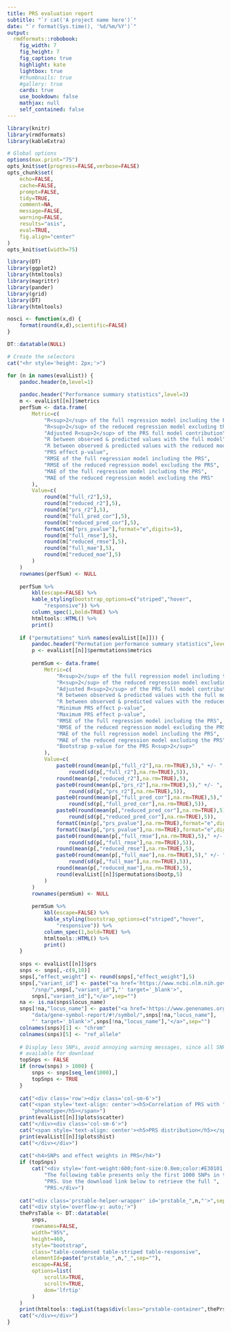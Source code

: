 ```yaml
---
title: PRS evaluation report
subtitle: "`r cat('A project name here')`"
date: "`r format(Sys.time(), '%d/%m/%Y')`"
output:
  rmdformats::robobook:
    fig_width: 7
    fig_height: 7
    fig_caption: true
    highlight: kate
    lightbox: true
    #thumbnails: true
    #gallery: true
    cards: true
    use_bookdown: false
    mathjax: null
    self_contained: false
---
```


<style>
body {
    text-align: justify;
}

.lightbold {
    font-weight: 500;
}

.figure-hint {
    margin: 24px 48px;
    text-align: justify;
    font-size: 0.9em;
}

.dataTables_paginate .paginate_button:hover {
    background-color: #333333 !important;
}
</style>

```r
library(knitr)
library(rmdformats)
library(kableExtra)

# Global options
options(max.print="75")
opts_knit$set(progress=FALSE,verbose=FALSE)
opts_chunk$set(
    echo=FALSE,
    cache=FALSE,
    prompt=FALSE,
    tidy=TRUE,
    comment=NA,
    message=FALSE,
    warning=FALSE,
    results="asis",
    eval=TRUE,
    fig.align="center"
)
opts_knit$set(width=75)
```

```r
library(DT)
library(ggplot2)
library(htmltools)
library(magrittr)
library(pander)
library(grid)
library(DT)
library(htmltools)

nosci <- function(x,d) {
    format(round(x,d),scientific=FALSE)
}
```

```r
DT::datatable(NULL)
```

```r
# Create the selectors
cat("<hr style='height: 2px;'>")

for (n in names(evalList)) {
    pandoc.header(n,level=1)
    
    pandoc.header("Performance summary statistics",level=3)
    m <- evalList[[n]]$metrics
    perfSum <- data.frame(
        Metric=c(
            "R<sup>2</sup> of the full regression model including the PRS",
            "R<sup>2</sup> of the reduced regression model excluding the PRS",
            "Adjusted R<sup>2</sup> of the PRS full model contribution",
            "R between observed & predicted values with the full model",
            "R between observed & predicted values with the reduced model",
            "PRS effect p-value",
            "RMSE of the full regression model including the PRS",
            "RMSE of the reduced regression model excluding the PRS",
            "MAE of the full regression model including the PRS",
            "MAE of the reduced regression model excluding the PRS"
        ),
        Value=c(
            round(m["full_r2"],5),
            round(m["reduced_r2"],5),
            round(m["prs_r2"],5),
            round(m["full_pred_cor"],5),
            round(m["reduced_pred_cor"],5),
            formatC(m["prs_pvalue"],format="e",digits=5),
            round(m["full_rmse"],5),
            round(m["reduced_rmse"],5),
            round(m["full_mae"],5),
            round(m["reduced_mae"],5)
        )
    )
    rownames(perfSum) <- NULL
    
    perfSum %>% 
        kbl(escape=FALSE) %>%
        kable_styling(bootstrap_options=c("striped","hover",
            "responsive")) %>%
        column_spec(1,bold=TRUE) %>% 
        htmltools::HTML() %>% 
        print()
    
    if ("permutations" %in% names(evalList[[n]])) {
        pandoc.header("Permutation performance summary statistics",level=3)
        p <- evalList[[n]]$permutations$metrics
        
        permSum <- data.frame(
            Metric=c(
                "R<sup>2</sup> of the full regression model including the PRS",
                "R<sup>2</sup> of the reduced regression model excluding the PRS",
                "Adjusted R<sup>2</sup> of the PRS full model contribution",
                "R between observed & predicted values with the full model",
                "R between observed & predicted values with the reduced model",
                "Minimum PRS effect p-value",
                "Maximum PRS effect p-value",
                "RMSE of the full regression model including the PRS",
                "RMSE of the reduced regression model excluding the PRS",
                "MAE of the full regression model including the PRS",
                "MAE of the reduced regression model excluding the PRS",
                "Bootstrap p-value for the PRS R<sup>2</sup>"
            ),
            Value=c(
                paste0(round(mean(p[,"full_r2"],na.rm=TRUE),5)," +/- ",
                    round(sd(p[,"full_r2"],na.rm=TRUE),5)),
                round(mean(p[,"reduced_r2"],na.rm=TRUE),5),
                paste0(round(mean(p[,"prs_r2"],na.rm=TRUE),5)," +/- ",
                    round(sd(p[,"prs_r2"],na.rm=TRUE),5)),
                paste0(round(mean(p[,"full_pred_cor"],na.rm=TRUE),5)," +/- ",
                    round(sd(p[,"full_pred_cor"],na.rm=TRUE),5)),
                paste0(round(mean(p[,"reduced_pred_cor"],na.rm=TRUE),5)," +/- ",
                    round(sd(p[,"reduced_pred_cor"],na.rm=TRUE),5)),
                formatC(min(p[,"prs_pvalue"],na.rm=TRUE),format="e",digits=5),
                formatC(max(p[,"prs_pvalue"],na.rm=TRUE),format="e",digits=5),
                paste0(round(mean(p[,"full_rmse"],na.rm=TRUE),5)," +/- ",
                    round(sd(p[,"full_rmse"],na.rm=TRUE),5)),
                round(mean(p[,"reduced_rmse"],na.rm=TRUE),5),
                paste0(round(mean(p[,"full_mae"],na.rm=TRUE),5)," +/- ",
                    round(sd(p[,"full_mae"],na.rm=TRUE),5)),
                round(mean(p[,"reduced_mae"],na.rm=TRUE),5),
                round(evalList[[n]]$permutations$bootp,5)
            )
        )
        rownames(permSum) <- NULL
        
        permSum %>% 
            kbl(escape=FALSE) %>%
            kable_styling(bootstrap_options=c("striped","hover",
                "responsive")) %>%
            column_spec(1,bold=TRUE) %>% 
            htmltools::HTML() %>% 
            print()
    }
    
    snps <- evalList[[n]]$prs
    snps <- snps[,-c(9,10)]
    snps[,"effect_weight"] <- round(snps[,"effect_weight"],5)
    snps[,"variant_id"] <- paste("<a href='https://www.ncbi.nlm.nih.gov",
        "/snp/",snps[,"variant_id"],"' target='_blank'>",
        snps[,"variant_id"],"</a>",sep="")
    na <- is.na(snps$locus_name)
    snps[!na,"locus_name"] <- paste("<a href='https://www.genenames.org/",
        "data/gene-symbol-report/#!/symbol/",snps[!na,"locus_name"],
        "' target='_blank'>",snps[!na,"locus_name"],"</a>",sep="")
    colnames(snps)[1] <- "chrom"
    colnames(snps)[5] <- "ref_allele"
    
    # Display less SNPs, avoid annoying warning messages, since all SNPs are
    # available for download
    topSnps <- FALSE
    if (nrow(snps) > 1000) {
        snps <- snps[seq_len(1000),]
        topSnps <- TRUE
    }
        
    cat("<div class='row'><div class='col-sm-6'>")
    cat("<span style='text-align: center'><h5>Correlation of PRS with ",
        "phenotype</h5></span>")
    print(evalList[[n]]$plots$scatter)
    cat("</div><div class='col-sm-6'>")
    cat("<span style='text-align: center'><h5>PRS distribution</h5></span>")
    print(evalList[[n]]$plots$hist)
    cat("</div></div>")
    
    cat("<h4>SNPs and effect weights in PRS</h4>")
    if (topSnps)
        cat("<div style='font-weight:600;font-size:0.8em;color:#E30101;'>",
            "The following table presents only the first 1000 SNPs in the ",
            "PRS. Use the download link below to retrieve the full ",
            "PRS.</div>")
    
    cat("<div class='prstable-helper-wrapper' id='prstable_",n,"'>",sep="")
    cat("<div style='overflow-y: auto;'>")
    thePrsTable <- DT::datatable(
        snps,
        rownames=FALSE,
        width="95%",
        height=460,
        style="bootstrap",
        class="table-condensed table-striped table-responsive",
        elementId=paste("prstable_",n,"_",sep=""),
        escape=FALSE,
        options=list(
            scrollX=TRUE,
            scrollY=TRUE,
            dom='lfrtip'
        )
    )
    print(htmltools::tagList(tags$div(class="prstable-container",thePrsTable)))
    cat("</div></div>")
}
```
